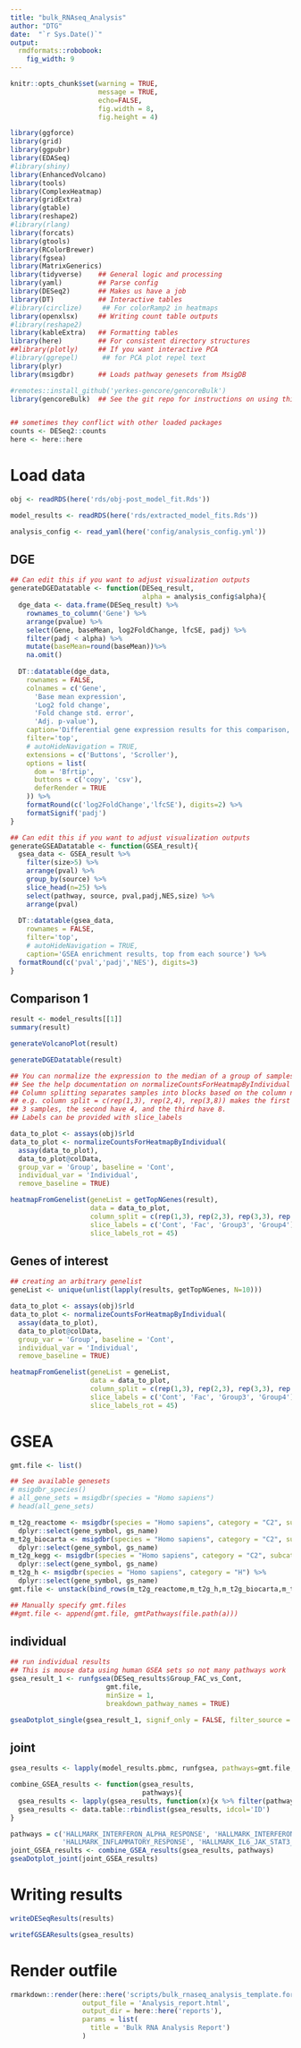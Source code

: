 ```yaml
---
title: "bulk_RNAseq_Analysis"
author: "DTG"
date:  "`r Sys.Date()`"
output: 
  rmdformats::robobook:
    fig_width: 9
---
```


```r
knitr::opts_chunk$set(warning = TRUE,
                      message = TRUE, 
                      echo=FALSE, 
                      fig.width = 8, 
                      fig.height = 4)

library(ggforce)
library(grid)
library(ggpubr)
library(EDASeq)
#library(shiny)
library(EnhancedVolcano)
library(tools)
library(ComplexHeatmap)
library(gridExtra)
library(gtable)
library(reshape2)
#library(rlang)
library(forcats)
library(gtools)
library(RColorBrewer)
library(fgsea)
library(MatrixGenerics)
library(tidyverse)    ## General logic and processing
library(yaml)         ## Parse config
library(DESeq2)       ## Makes us have a job
library(DT)           ## Interactive tables
#library(circlize)     ## For colorRamp2 in heatmaps
library(openxlsx)     ## Writing count table outputs
#library(reshape2)
library(kableExtra)   ## Formatting tables
library(here)         ## For consistent directory structures
##library(plotly)     ## If you want interactive PCA
#library(ggrepel)      ## for PCA plot repel text
library(plyr)
library(msigdbr)      ## Loads pathway genesets from MsigDB

#remotes::install_github('yerkes-gencore/gencoreBulk')
library(gencoreBulk)  ## See the git repo for instructions on using this


## sometimes they conflict with other loaded packages
counts <- DESeq2::counts
here <- here::here
```

# Load data

```r
obj <- readRDS(here('rds/obj-post_model_fit.Rds'))

model_results <- readRDS(here('rds/extracted_model_fits.Rds'))

analysis_config <- read_yaml(here('config/analysis_config.yml'))
```

## DGE {.tabset}

```r
## Can edit this if you want to adjust visualization outputs
generateDGEDatatable <- function(DESeq_result,
                                 alpha = analysis_config$alpha){
  dge_data <- data.frame(DESeq_result) %>% 
    rownames_to_column('Gene') %>% 
    arrange(pvalue) %>%
    select(Gene, baseMean, log2FoldChange, lfcSE, padj) %>% 
    filter(padj < alpha) %>% 
    mutate(baseMean=round(baseMean))%>%
    na.omit() 
  
  DT::datatable(dge_data,
    rownames = FALSE,
    colnames = c('Gene',
      'Base mean expression', 
      'Log2 fold change',
      'Fold change std. error', 
      'Adj. p-value'), 
    caption='Differential gene expression results for this comparison, significant genes only',
    filter='top',
    # autoHideNavigation = TRUE,
    extensions = c('Buttons', 'Scroller'),
    options = list(
      dom = 'Bfrtip',
      buttons = c('copy', 'csv'),
      deferRender = TRUE
    )) %>%
    formatRound(c('log2FoldChange','lfcSE'), digits=2) %>%
    formatSignif('padj')
}
```

```r
## Can edit this if you want to adjust visualization outputs
generateGSEADatatable <- function(GSEA_result){
  gsea_data <- GSEA_result %>%
    filter(size>5) %>%
    arrange(pval) %>%
    group_by(source) %>%
    slice_head(n=25) %>% 
    select(pathway, source, pval,padj,NES,size) %>%
    arrange(pval)
  
  DT::datatable(gsea_data,
    rownames = FALSE,
    filter='top',
    # autoHideNavigation = TRUE,
    caption='GSEA enrichment results, top from each source') %>%
  formatRound(c('pval','padj','NES'), digits=3)
}
```

## Comparison 1

```r
result <- model_results[[1]]
summary(result)
```

```r
generateVolcanoPlot(result)
```

```r
generateDGEDatatable(result)
```

```r
## You can normalize the expression to the median of a group of samples using normalizeCountsForHeatmap.
## See the help documentation on normalizeCountsForHeatmapByIndividual for per-sample normalization. 
## Column splitting separates samples into blocks based on the column number.
## e.g. column split = c(rep(1,3), rep(2,4), rep(3,8)) makes the first block have 
## 3 samples, the second have 4, and the third have 8. 
## Labels can be provided with slice_labels

data_to_plot <- assays(obj)$rld
data_to_plot <- normalizeCountsForHeatmapByIndividual(
  assay(data_to_plot),
  data_to_plot@colData,
  group_var = 'Group', baseline = 'Cont', 
  individual_var = 'Individual',
  remove_baseline = TRUE)

heatmapFromGenelist(geneList = getTopNGenes(result), 
                    data = data_to_plot,
                    column_split = c(rep(1,3), rep(2,3), rep(3,3), rep(4,3)),
                    slice_labels = c('Cont', 'Fac', 'Group3', 'Group4'),
                    slice_labels_rot = 45)
```

## Genes of interest

```r
## creating an arbitrary genelist
geneList <- unique(unlist(lapply(results, getTopNGenes, N=10)))

data_to_plot <- assays(obj)$rld
data_to_plot <- normalizeCountsForHeatmapByIndividual(
  assay(data_to_plot),
  data_to_plot@colData,
  group_var = 'Group', baseline = 'Cont', 
  individual_var = 'Individual',
  remove_baseline = TRUE)

heatmapFromGenelist(geneList = geneList, 
                    data = data_to_plot,
                    column_split = c(rep(1,3), rep(2,3), rep(3,3), rep(4,3)),
                    slice_labels = c('Cont', 'Fac', 'Group3', 'Group4'),
                    slice_labels_rot = 45)
```

# GSEA

```r
gmt.file <- list()

## See available genesets
# msigdbr_species()
# all_gene_sets = msigdbr(species = "Homo sapiens")
# head(all_gene_sets)

m_t2g_reactome <- msigdbr(species = "Homo sapiens", category = "C2", subcategory = "CP:REACTOME") %>% 
  dplyr::select(gene_symbol, gs_name)
m_t2g_biocarta <- msigdbr(species = "Homo sapiens", category = "C2", subcategory = "CP:BIOCARTA") %>% 
  dplyr::select(gene_symbol, gs_name)
m_t2g_kegg <- msigdbr(species = "Homo sapiens", category = "C2", subcategory = "CP:KEGG") %>% 
  dplyr::select(gene_symbol, gs_name)
m_t2g_h <- msigdbr(species = "Homo sapiens", category = "H") %>% 
  dplyr::select(gene_symbol, gs_name)
gmt.file <- unstack(bind_rows(m_t2g_reactome,m_t2g_h,m_t2g_biocarta,m_t2g_kegg))

## Manually specify gmt.files
##gmt.file <- append(gmt.file, gmtPathways(file.path(a)))
```

## individual

```r
## run individual results
## This is mouse data using human GSEA sets so not many pathways work
gsea_result_1 <- runfgsea(DESeq_results$Group_FAC_vs_Cont,
                        gmt.file,
                        minSize = 1,
                        breakdown_pathway_names = TRUE)

gseaDotplot_single(gsea_result_1, signif_only = FALSE, filter_source = 'REACTOME')
```

## joint

```r
gsea_results <- lapply(model_results.pbmc, runfgsea, pathways=gmt.file, breakdown_pathway_names=TRUE)
```

```r
combine_GSEA_results <- function(gsea_results,
                                 pathways){
  gsea_results <- lapply(gsea_results, function(x){x %>% filter(pathway %in% pathways)})
  gsea_results <- data.table::rbindlist(gsea_results, idcol='ID')
}

pathways = c('HALLMARK_INTERFERON_ALPHA_RESPONSE', 'HALLMARK_INTERFERON_GAMMA_RESPONSE',
             'HALLMARK_INFLAMMATORY_RESPONSE', 'HALLMARK_IL6_JAK_STAT3_SIGNALING')
joint_GSEA_results <- combine_GSEA_results(gsea_results, pathways)
gseaDotplot_joint(joint_GSEA_results)
```

# Writing results

```r
writeDESeqResults(results)
```

```r
writefGSEAResults(gsea_results)
```

# Render outfile

```r
rmarkdown::render(here::here('scripts/bulk_rnaseq_analysis_template.format.Rmd'),
                  output_file = 'Analysis_report.html',
                  output_dir = here::here('reports'),
                  params = list(
                    title = 'Bulk RNA Analysis Report')
                  )
```

